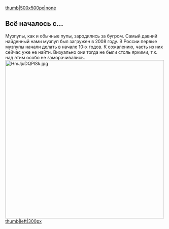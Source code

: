 [[Файл:YTPMV.jpg|thumb|500x500px|none]]
==Всё началось с...==
Музпупы, как и обычные пупы, зародились за бугром. Самый давний найденный нами музпуп был загружен в 2008 году. В России первые музпупы начали делать в начале 10-х годов. К сожалению, часть из них сейчас уже не найти. Визуально они тогда не были столь яркими, т.к. над этим особо не заморачивались.
[[File:HmJjuDQPlSk.jpg|none|thumb|500x500px]]
[[Файл:Один из музпупов того времени|thumb|left|300px]]